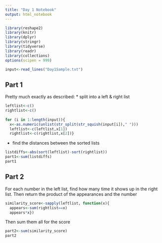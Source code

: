 ```yaml
---
title: "Day 1 Notebook"
output: html_notebook
---
```


```r
library(reshape2)
library(knitr)
library(dplyr)
library(stringr)
library(tidyverse)
library(readr)
library(collections)
options(scipen = 999)
```

```r
input<-read_lines("Day1Sample.txt")

```

## Part 1
Pretty much exactly as described:
* split into a left & right list

```r
leftlist<-c()
rightlist<-c()
 
for (i in 1:length(input)){
  x<-as.numeric(unlist(str_split(str_squish(input[i])," ")))
  leftlist<-c(leftlist,x[1])
  rightlist<-c(rightlist,x[2])}
```

* find the distances between the sorted lists

```r
listdiffs<-abs(sort(leftlist)-sort(rightlist))
part1<-sum(listdiffs)
part1
```
## Part 2

For each number in the left list, find how many time it shows up in the right list.  Then return the product of the appearances and the number

```r
similarity_score<-sapply(leftlist, function(x){
  appears<-sum(rightlist==x)
  appears*x})
```

Then sum them all for the score

```r
part2<-sum(similarity_score)
part2
```